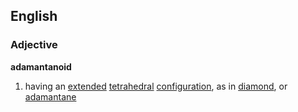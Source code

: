 ==English==
===Adjective===
'''adamantanoid'''
# having an [[extended]] [[tetrahedral]] [[configuration]], as in [[diamond]], or [[adamantane]]